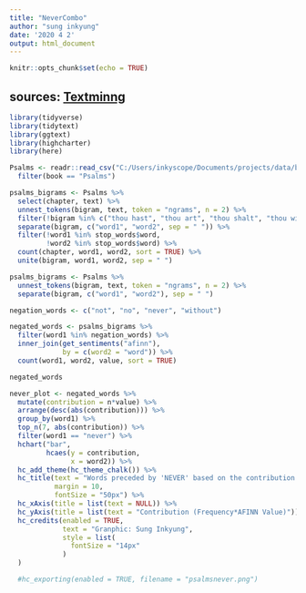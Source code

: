 ```yaml
---
title: "NeverCombo"
author: "sung inkyung"
date: '2020 4 2'
output: html_document
---
```


```r
knitr::opts_chunk$set(echo = TRUE)
```
## sources: [Textminng](http://uc-r.github.io/tidy_text)
```r
library(tidyverse)
library(tidytext)
library(ggtext)
library(highcharter)
library(here)
```

```r
Psalms <- readr::read_csv("C:/Users/inkyscope/Documents/projects/data/bible_kjv_new.csv") %>% 
  filter(book == "Psalms") 
```

```r
psalms_bigrams <- Psalms %>% 
  select(chapter, text) %>% 
  unnest_tokens(bigram, text, token = "ngrams", n = 2) %>% 
  filter(!bigram %in% c("thou hast", "thou art", "thou shalt", "thou wilt")) %>% 
  separate(bigram, c("word1", "word2", sep = " ")) %>% 
  filter(!word1 %in% stop_words$word,
         !word2 %in% stop_words$word) %>% 
  count(chapter, word1, word2, sort = TRUE) %>% 
  unite(bigram, word1, word2, sep = " ") 
```

```r
psalms_bigrams <- Psalms %>% 
  unnest_tokens(bigram, text, token = "ngrams", n = 2) %>% 
  separate(bigram, c("word1", "word2"), sep = " ") 
```


```r
negation_words <- c("not", "no", "never", "without")

negated_words <- psalms_bigrams %>% 
  filter(word1 %in% negation_words) %>%  
  inner_join(get_sentiments("afinn"), 
             by = c(word2 = "word")) %>% 
  count(word1, word2, value, sort = TRUE)

negated_words
```

```r

never_plot <- negated_words %>% 
  mutate(contribution = n*value) %>% 
  arrange(desc(abs(contribution))) %>% 
  group_by(word1) %>% 
  top_n(7, abs(contribution)) %>%
  filter(word1 == "never") %>% 
  hchart("bar",
         hcaes(y = contribution,
               x = word2)) %>% 
  hc_add_theme(hc_theme_chalk()) %>% 
  hc_title(text = "Words preceded by 'NEVER' based on the contribution to AFINN sentiment values",
           margin = 10,
           fontSize = "50px") %>% 
  hc_xAxis(title = list(text = NULL)) %>% 
  hc_yAxis(title = list(text = "Contribution (Frequency*AFINN Value)")) %>% 
  hc_credits(enabled = TRUE,
             text = "Granphic: Sung Inkyung",
             style = list(
               fontSize = "14px"
             )
  ) 

  #hc_exporting(enabled = TRUE, filename = "psalmsnever.png")


```
